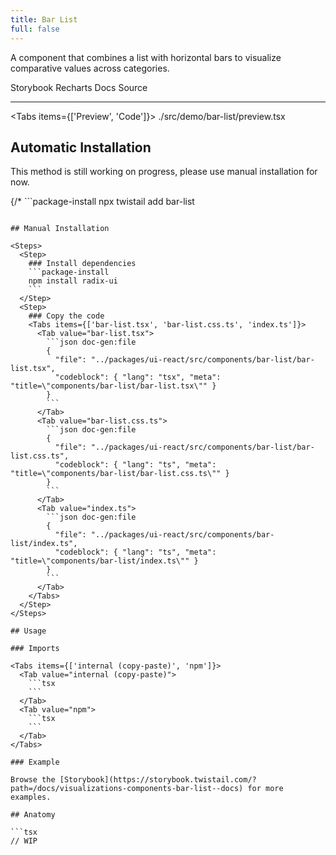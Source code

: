 ```yaml
---
title: Bar List
full: false
---
```


A component that combines a list with horizontal bars to visualize comparative values across categories.

<Badges>
  <BadgeLink href="https://storybook.twistail.com/?path=/docs/visualizations-components-bar-list--docs" external>
    Storybook
  </BadgeLink>
  <BadgeLink href="https://recharts.org/en-US/api" external>
    Recharts Docs
  </BadgeLink>
  <BadgeLink href="https://github.com/riipandi/twistail/tree/main/packages/ui-react/src/components/bar-list" external>
    Source
  </BadgeLink>
</Badges>

---


<Tabs items={['Preview', 'Code']}>
  <Tab value="Preview" className="rounded-b-xl flex min-h-44 flex-wrap items-center justify-center gap-4 py-20 not-prose">
    <Demo />
  </Tab>
  <Tab value="Code">
    <include cwd lang="tsx">./src/demo/bar-list/preview.tsx</include>
  </Tab>
</Tabs>

## Automatic Installation

<Callout type='warn'>
  This method is still working on progress, please use manual installation for now.
</Callout>

{/* ```package-install
npx twistail add bar-list
``` */}

## Manual Installation

<Steps>
  <Step>
    ### Install dependencies
    ```package-install
    npm install radix-ui
    ```
  </Step>
  <Step>
    ### Copy the code
    <Tabs items={['bar-list.tsx', 'bar-list.css.ts', 'index.ts']}>
      <Tab value="bar-list.tsx">
        ```json doc-gen:file
        {
          "file": "../packages/ui-react/src/components/bar-list/bar-list.tsx",
          "codeblock": { "lang": "tsx", "meta": "title=\"components/bar-list/bar-list.tsx\"" }
        }
        ```
      </Tab>
      <Tab value="bar-list.css.ts">
        ```json doc-gen:file
        {
          "file": "../packages/ui-react/src/components/bar-list/bar-list.css.ts",
          "codeblock": { "lang": "ts", "meta": "title=\"components/bar-list/bar-list.css.ts\"" }
        }
        ```
      </Tab>
      <Tab value="index.ts">
        ```json doc-gen:file
        {
          "file": "../packages/ui-react/src/components/bar-list/index.ts",
          "codeblock": { "lang": "ts", "meta": "title=\"components/bar-list/index.ts\"" }
        }
        ```
      </Tab>
    </Tabs>
  </Step>
</Steps>

## Usage

### Imports

<Tabs items={['internal (copy-paste)', 'npm']}>
  <Tab value="internal (copy-paste)">
    ```tsx
    ```
  </Tab>
  <Tab value="npm">
    ```tsx
    ```
  </Tab>
</Tabs>

### Example

Browse the [Storybook](https://storybook.twistail.com/?path=/docs/visualizations-components-bar-list--docs) for more examples.

## Anatomy

```tsx
// WIP
```
